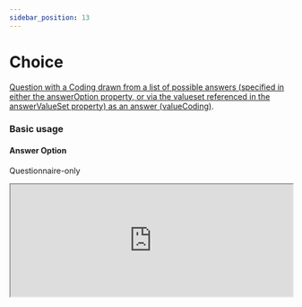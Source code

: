 ```yaml
---
sidebar_position: 13
---
```



# Choice

[Question with a Coding drawn from a list of possible answers (specified in either the answerOption property, or via the valueset referenced in the answerValueSet property) as an answer (valueCoding)](https://hl7.org/fhir/r4/codesystem-item-type.html#item-type-choice).

### Basic usage

#### Answer Option

Questionnaire-only

<IframeContainer storyUrl="https://smartforms.csiro.au/storybook/index.html?path=/story/component-itemtype-choice--choice-answer-option-basic">
  <iframe
    src="https://smartforms.csiro.au/storybook/iframe.html?args=&id=component-itemtype-choice--choice-answer-option-basic"
    width="100%"
    height="200"
  />
</IframeContainer>

With Response

<IframeContainer storyUrl="https://smartforms.csiro.au/storybook/index.html?path=/story/component-itemtype-choice--choice-answer-option-basic-response">
  <iframe
    src="https://smartforms.csiro.au/storybook/iframe.html?args=&id=component-itemtype-choice--choice-answer-option-basic-response"
    width="100%"
    height="200"
  />
</IframeContainer>

:::note

The current answerOption drop-down component doesn't allow the field to be cleared. There are plans to migrate to the same component used for answerValueSet.

:::

#### Answer Value Set

Questionnaire-only

<IframeContainer storyUrl="https://smartforms.csiro.au/storybook/index.html?path=/story/component-itemtype-choice--choice-answer-value-set-basic">
  <iframe
    src="https://smartforms.csiro.au/storybook/iframe.html?args=&id=component-itemtype-choice--choice-answer-value-set-basic"
    width="100%"
    height="270"
  />
</IframeContainer>

With Response

<IframeContainer storyUrl="https://smartforms.csiro.au/storybook/index.html?path=/story/component-itemtype-choice--choice-answer-value-set-basic-response">
  <iframe
    src="https://smartforms.csiro.au/storybook/iframe.html?args=&id=component-itemtype-choice--choice-answer-value-set-basic-response"
    width="100%"
    height="270"
  />
</IframeContainer>

### Advanced usage

#### Answer Option - Calculations

<IframeContainer storyUrl="https://smartforms.csiro.au/storybook/index.html?path=/story/component-itemtype-choice--choice-answer-value-set-basic-response">
  <iframe
    src="https://smartforms.csiro.au/storybook/iframe.html?args=&id=component-itemtype-choice--choice-answer-option-calculation"
    width="100%"
    height="170"
  />
</IframeContainer>

#### Answer Value Set - Calculations

<IframeContainer storyUrl="https://smartforms.csiro.au/storybook/index.html?path=/story/component-itemtype-choice--choice-answer-value-set-calculation">
  <iframe
    src="https://smartforms.csiro.au/storybook/iframe.html?id=component-itemtype-choice--choice-answer-value-set-calculation"
    width="100%"
    height="360"
  />
</IframeContainer>

There are SDC advanced form rendering usages in the SDC [Question Rendering](/docs/sdc/advanced/question) section.

If there are any advanced usage scenarios you'd like to see, feel free to [let us know](https://github.com/aehrc/smart-forms/issues/new).

:::note

The above calculation examples uses **valueCoding.code**[^1] as the FHIRPath expression result.
:::

### SDC Supported extensions

| Code                 | Usage                                                                                                                                                                                                                                                    |
| -------------------- | -------------------------------------------------------------------------------------------------------------------------------------------------------------------------------------------------------------------------------------------------------- |
| variable             | http://hl7.org/fhir/StructureDefinition/variable                                                                                                                                                                                                         |
| answerExpression     | http://hl7.org/fhir/uv/sdc/StructureDefinition/sdc-questionnaire-answerExpression<br/>- Only tested with answerValueSet.                                                                                                                                 |
| initialExpression    | http://hl7.org/fhir/uv/sdc/StructureDefinition/sdc-questionnaire-initialExpression<br/>- InitialExpression should evaluate to a coding value.                                                                                                            |
| calculatedExpression | http://hl7.org/fhir/uv/sdc/StructureDefinition/sdc-questionnaire-calculatedExpression<br/>- CalculatedExpression should evaluate to a coding or valueCoding.code[^1] value.                                                                              |
| enableWhenExpression | http://hl7.org/fhir/uv/sdc/StructureDefinition/sdc-questionnaire-enableWhenExpression                                                                                                                                                                    |
| hidden               | http://hl7.org/fhir/StructureDefinition/questionnaire-hidden                                                                                                                                                                                             |
| itemControl          | http://hl7.org/fhir/StructureDefinition/questionnaire-itemControl<br/>Supports:<br/>- autocomplete<br/>- drop-down<br/>- check-box<br/>- radio-button                                                                                                    |
| choiceOrientation    | http://hl7.org/fhir/StructureDefinition/questionnaire-choiceOrientation<br/>- ChoiceOrientation is only supported on [itemControl](https://hl7.org/fhir/extensions/CodeSystem-questionnaire-item-control.html) "radio-button" and "check-box" extensions |
| required             | item.required                                                                                                                                                                                                                                            |
| repeats              | item.repeats                                                                                                                                                                                                                                             |
| readOnly             | item.readOnly                                                                                                                                                                                                                                            |
| answerOption         | item.answerOption                                                                                                                                                                                                                                        |
| answerValueSet       | item.answerValueSet                                                                                                                                                                                                                                      |
| initial              | item.initial                                                                                                                                                                                                                                             |
| enableWhen           | item.enableWhen                                                                                                                                                                                                                                          |
| enableBehavior       | item.enableBehavior                                                                                                                                                                                                                                      |
| text                 | item.text                                                                                                                                                                                                                                                |

---

[^1]: For calculated expressions, `valueCoding.code` as a fhirpath result is also permitted, as FHIRPath cannot dynamically generated a valueCoding object.
